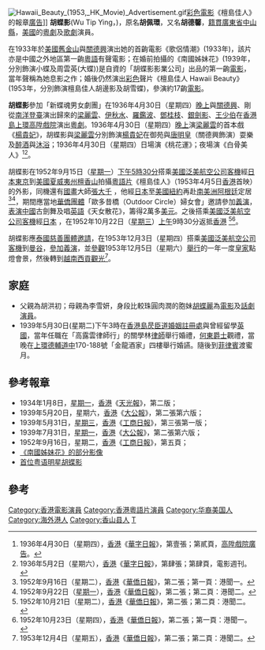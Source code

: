 [[File:Hawaii_Beauty_(1953,_HK_Movie)_Advertisement.gif|thumb]][[彩色|彩色]][[電影|電影]]《檀島佳人》的報章[[廣告|廣告]]]]
'''胡蝶影'''(Wu Tip Ying，{{bd|1911年||2004年|11月12日|catIdx=Hu胡}})，原名'''胡佩環'''，又名'''胡德馨'''，[[籍貫|籍貫]][[廣東省|廣東省]][[中山縣|中山縣]]，[[美國|美國]]的[[粵劇|粵劇]]及[[歌劇|歌劇]]演員。

在1933年於[[美國|美國]][[舊金山|舊金山]]與[[關德興|關德興]]演出她的首齣電影《歌侶情潮》(1933年)，該片亦是中國之外地區第一齣[[粵語|粵語]]有聲電影；在婚前拍攝的《南國姊妹花》(1939年，分別飾演小蝶及周雲英(大蝶))是自資的「胡蝶影影業公司」出品的第一齣[[電影|電影]]，當年聲稱為她息影之作；婚後仍然演出[[彩色|彩色]]聲片《檀島佳人 Hawaii Beauty》(1953年，分別飾演檀島佳人胡邊影及胡雪蝶)，參演約17齣[[電影|電影]]。

'''胡蝶影'''參加「新蝶魂男女劇團」在1936年4月30日（星期四）[[晚上|晚上]]與[[關德興|關德興]]、剛從[[南洋|南洋]][[登臺|登臺]]演出歸來的[[梁麗雲|梁麗雲]]、[[伊秋水|伊秋水]]、[[羅鑑波|羅鑑波]]、[[鄧桂枝|鄧桂枝]]、[[銀劍影|銀劍影]]、[[王少伯|王少伯]]在[[香港島|香港島]][[上環|上環]][[高陞戲院|高陞戲院]]演出[[粵劇|粵劇]]。1936年4月30日（星期四）[[晚上|晚上]]演[[梁麗雲|梁麗雲]]的首本戲《[[楊貴妃|楊貴妃]]》，胡蝶影與[[梁麗雲|梁麗雲]]分別飾演[[楊貴妃|楊貴妃]]在御苑與[[唐明皇|唐明皇]]（關德興飾演）耍樂及[[醉酒|醉酒]]與[[沐浴|沐浴]]；1936年4月30日（星期四）日場演《桃花運》；夜場演《白骨美人》<ref>1936年4月30日（星期四），[[香港|香港]]《[[華字日報|華字日報]]》，第壹張；第貳頁，[[高陞戲院|高陞戲院]][[廣告|廣告]]。</ref><ref>1936年5月2日（星期六），[[香港|香港]]《[[華字日報|華字日報]]》，第肆張；第肆頁，電影週刊。</ref>。

胡蝶影在1952年9月15日（[[星期一|星期一]]）[[下午|下午]][[5時|5時]][[30分|30分]]搭乘[[美國|美國]][[泛美航空公司|泛美航空公司]][[客機|客機]]經[[日本|日本]][[東京|東京]]到[[美國|美國]][[夏威夷州|夏威夷州]][[檀香山|檀香山]]拍攝[[粵語片|粵語片]]《檀島佳人》（1953年4月5日[[香港|香港]]首映）的外影，同機還有[[國畫|國畫]]大師[[張大千|張大千]] ，他經[[日本|日本]]至[[美國|美國]][[紐約|紐約]]再赴[[南美洲|南美洲]][[阿根廷|阿根廷]]定居<ref> 1952年9月16日（星期二），[[香港|香港]]《[[華僑日報|華僑日報]]》，第二張；第一頁：港聞一。</ref><ref> 1952年9月22日（[[星期一|星期一]]），[[香港|香港]]《[[華僑日報|華僑日報]]》，第二張；第二頁：港聞二。</ref>，期間應當地[[華僑|華僑]][[團體|團體]]「歐多昔橋（Outdoor Circle）婦女會」邀請參加[[義演|義演]]，[[表演|表演]][[中國|中國]]古劍舞及唱[[英語|英語]]《天女散花》，籌得2萬多[[美元|美元]]。之後搭乘[[美國|美國]][[泛美航空公司|泛美航空公司]][[客機|客機]]經[[日本|日本]] ，在1952年10月22日（[[星期三|星期三]]）[[上午|上午]]9時30分返抵[[香港|香港]] <ref> 1952年10月21日（星期二），[[香港|香港]]《[[華僑日報|華僑日報]]》，第二張；第二頁：港聞二。</ref><ref> 1952年10月23日（星期四），[[香港|香港]]《[[華僑日報|華僑日報]]》，第二張；第一頁：港聞一。</ref>。

胡蝶影應[[泰國|泰國]][[慈善團體|慈善團體]][[邀請|邀請]]，在1953年12月3日（星期四）搭乘[[美國|美國]][[泛美航空公司|泛美航空公司]][[客機|客機]]到[[曼谷|曼谷]]，[[參加|參加]][[義演|義演]]，並[[參觀|參觀]]1953年12月5日（星期六）[[舉行|舉行]]的一年一度[[皇家|皇家]]點燈會景，然後轉到[[越南|越南]][[胡志明市|西貢]][[觀光|觀光]]<ref> 1953年12月4日（星期五），[[香港|香港]]《[[華僑日報|華僑日報]]》，第二張；第二頁：港聞二。</ref>。

== 家庭 ==
* 父親為胡洪初；母親為李雪妍，身段比較珠圓肉潤的胞妹[[胡蝶麗|胡蝶麗]]為[[電影|電影]]及[[話劇|話劇]][[演員|演員]]。
* 1939年5月30日(星期二)下午3時在[[香港島|香港島]][[昃臣道|昃臣道]][[婚姻註冊處|婚姻註冊處]]與曾經留學[[英國|英國]]，當年任職在「高露雲律師行」的關學林[[律師|律師]]舉行婚禮，[[何東|何東]][[爵士|爵士]]觀禮，當晚在[[上環|上環]][[德輔道中|德輔道中]]170-188號「金龍酒家」四樓舉行婚讌。隨後到[[菲律賓|菲律賓]]渡蜜月。

== 參考報章 ==
* 1934年1月8日，[[星期一|星期一]]，[[香港|香港]]《[[天光報|天光報]]》，第二版；
* 1939年5月20日，星期六，[[香港|香港]]《[[大公報|大公報]]》，第二張第六版；
* 1939年5月31日，[[星期三|星期三]]，[[香港|香港]]《[[工商日報|工商日報]]》，第三張第一版；
* 1939年7月31日，[[星期一|星期一]]，[[香港|香港]]《[[大公報|大公報]]》，第二張第六版；
* 1952年9月16日，星期二，[[香港|香港]]《[[工商日報|工商日報]]》，第五頁；
* [http://www.youtube.com/watch?v=Nxz6yHPCpkY 《南國姊妹花》的部分影像] {{Wayback|url=http://www.youtube.com/watch?v=Nxz6yHPCpkY |date=20150709080645 }}
* [https://web.archive.org/web/20100113040012/http://www.zsql.org/news.asp?newsid=992 首位粤语明星胡蝶影]

== 參考 ==
<div class="references-small">
<references />
</div>

{{DEFAULTSORT:Wu胡}}
[[Category:香港電影演員|Category:香港電影演員]]
[[Category:香港粵語片演員|Category:香港粵語片演員]]
[[Category:华裔美国人|Category:华裔美国人]]
[[Category:海外港人|Category:海外港人]]
[[Category:香山县人|Category:香山县人]]
[[Category:胡姓|T]]